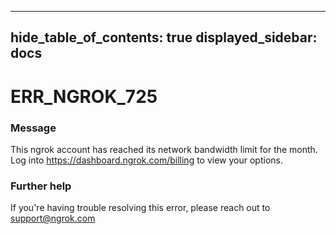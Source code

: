 

---
hide_table_of_contents: true
displayed_sidebar: docs
---


# ERR_NGROK_725

### Message
This ngrok account has reached its network bandwidth limit for the month. Log into https://dashboard.ngrok.com/billing to view your options.

<ErrorDetails />



### Further help
If you're having trouble resolving this error, please reach out to [support@ngrok.com](mailto:support@ngrok.com?subject=Help%20with%20ERR_NGROK_725)


